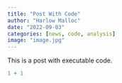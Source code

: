 ```yaml
---
title: "Post With Code"
author: "Harlow Malloc"
date: "2022-09-03"
categories: [news, code, analysis]
image: "image.jpg"
---
```


This is a post with executable code.

```r
1 + 1
```
